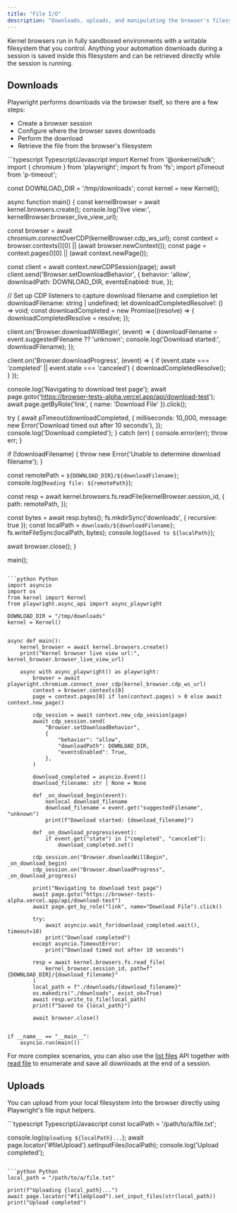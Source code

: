 ```yaml
---
title: "File I/O"
description: "Downloads, uploads, and manipulating the browser's filesystem"
---
```


Kernel browsers run in fully sandboxed environments with a writable filesystem that you control. Anything your automation downloads during a session is saved inside this filesystem and can be retrieved directly while the session is running.

## Downloads

Playwright performs downloads via the browser itself, so there are a few steps:

- Create a browser session
- Configure where the browser saves downloads
- Perform the download
- Retrieve the file from the browser's filesystem

<CodeGroup>
```typescript Typescript/Javascript
import Kernel from '@onkernel/sdk';
import { chromium } from 'playwright';
import fs from 'fs';
import pTimeout from 'p-timeout';

const DOWNLOAD_DIR = '/tmp/downloads';
const kernel = new Kernel();

async function main() {
  const kernelBrowser = await kernel.browsers.create();
  console.log('live view:', kernelBrowser.browser_live_view_url);

  const browser = await chromium.connectOverCDP(kernelBrowser.cdp_ws_url);
  const context = browser.contexts()[0] || (await browser.newContext());
  const page = context.pages()[0] || (await context.newPage());

  const client = await context.newCDPSession(page);
  await client.send('Browser.setDownloadBehavior', {
    behavior: 'allow',
    downloadPath: DOWNLOAD_DIR,
    eventsEnabled: true,
  });

  // Set up CDP listeners to capture download filename and completion
  let downloadFilename: string | undefined;
  let downloadCompletedResolve!: () => void;
  const downloadCompleted = new Promise<void>((resolve) => {
    downloadCompletedResolve = resolve;
  });

  client.on('Browser.downloadWillBegin', (event) => {
    downloadFilename = event.suggestedFilename ?? 'unknown';
    console.log('Download started:', downloadFilename);
  });

  client.on('Browser.downloadProgress', (event) => {
    if (event.state === 'completed' || event.state === 'canceled') {
      downloadCompletedResolve();
    }
  });

  console.log('Navigating to download test page');
  await page.goto('https://browser-tests-alpha.vercel.app/api/download-test');
  await page.getByRole('link', { name: 'Download File' }).click();

  try {
    await pTimeout(downloadCompleted, {
      milliseconds: 10_000,
      message: new Error('Download timed out after 10 seconds'),
    });
    console.log('Download completed');
  } catch (err) {
    console.error(err);
    throw err;
  }

  if (!downloadFilename) {
    throw new Error('Unable to determine download filename');
  }

  const remotePath = `${DOWNLOAD_DIR}/${downloadFilename}`;
  console.log(`Reading file: ${remotePath}`);

  const resp = await kernel.browsers.fs.readFile(kernelBrowser.session_id, {
    path: remotePath,
  });

  const bytes = await resp.bytes();
  fs.mkdirSync('downloads', { recursive: true });
  const localPath = `downloads/${downloadFilename}`;
  fs.writeFileSync(localPath, bytes);
  console.log(`Saved to ${localPath}`);

  await browser.close();
}

main();
```

```python Python
import asyncio
import os
from kernel import Kernel
from playwright.async_api import async_playwright

DOWNLOAD_DIR = "/tmp/downloads"
kernel = Kernel()


async def main():
    kernel_browser = await kernel.browsers.create()
    print("Kernel browser live view url:", kernel_browser.browser_live_view_url)

    async with async_playwright() as playwright:
        browser = await playwright.chromium.connect_over_cdp(kernel_browser.cdp_ws_url)
        context = browser.contexts[0]
        page = context.pages[0] if len(context.pages) > 0 else await context.new_page()

        cdp_session = await context.new_cdp_session(page)
        await cdp_session.send(
            "Browser.setDownloadBehavior",
            {
                "behavior": "allow",
                "downloadPath": DOWNLOAD_DIR,
                "eventsEnabled": True,
            },
        )

        download_completed = asyncio.Event()
        download_filename: str | None = None

        def _on_download_begin(event):
            nonlocal download_filename
            download_filename = event.get("suggestedFilename", "unknown")
            print(f"Download started: {download_filename}")

        def _on_download_progress(event):
            if event.get("state") in ["completed", "canceled"]:
                download_completed.set()

        cdp_session.on("Browser.downloadWillBegin", _on_download_begin)
        cdp_session.on("Browser.downloadProgress", _on_download_progress)

        print("Navigating to download test page")
        await page.goto("https://browser-tests-alpha.vercel.app/api/download-test")
        await page.get_by_role("link", name="Download File").click()

        try:
            await asyncio.wait_for(download_completed.wait(), timeout=10)
            print("Download completed")
        except asyncio.TimeoutError:
            print("Download timed out after 10 seconds")

        resp = await kernel.browsers.fs.read_file(
            kernel_browser.session_id, path=f"{DOWNLOAD_DIR}/{download_filename}"
        )
        local_path = f"./downloads/{download_filename}"
        os.makedirs("./downloads", exist_ok=True)
        await resp.write_to_file(local_path)
        print(f"Saved to {local_path}")

        await browser.close()


if __name__ == "__main__":
    asyncio.run(main())
```
</CodeGroup>

For more complex scenarios, you can also use the [list files](/api-reference/browsers/list-files-in-a-directory) API together with [read file](/api-reference/browsers/read-file-contents) to enumerate and save all downloads at the end of a session.

## Uploads

You can upload from your local filesystem into the browser directly using Playwright's file input helpers.

<CodeGroup>
```typescript Typescript/Javascript
const localPath = '/path/to/a/file.txt';

console.log(`Uploading ${localPath}...`);
await page.locator('#fileUpload').setInputFiles(localPath);
console.log('Upload completed');
```

```python Python
local_path = "/path/to/a/file.txt"

print(f"Uploading {local_path}...")
await page.locator("#fileUpload").set_input_files(str(local_path))
print("Upload completed")
```
</CodeGroup>
